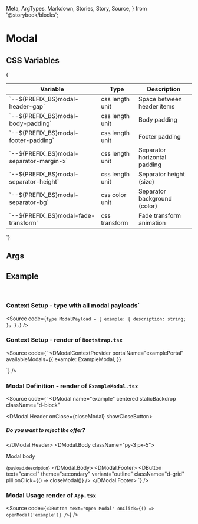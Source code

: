   Meta,
  ArgTypes,
  Markdown,
  Stories,
  Story,
  Source,
} from '@storybook/blocks';


# Modal

## CSS Variables
<Markdown>
  {`

  | Variable                                     | Type              | Description                                 |
  |----------------------------------------------|-------------------|---------------------------------------------|
  | \`--${PREFIX_BS}modal-header-gap\`           | css length unit   | Space between header items                  |
  | \`--${PREFIX_BS}modal-body-padding\`         | css length unit   | Body padding                                |
  | \`--${PREFIX_BS}modal-footer-padding\`       | css length unit   | Footer padding                              |
  | \`--${PREFIX_BS}modal-separator-margin-x\`   | css length unit   | Separator horizontal padding                |
  | \`--${PREFIX_BS}modal-separator-height\`     | css length unit   | Separator height (size)                     |
  | \`--${PREFIX_BS}modal-separator-bg\`         | css color unit    | Separator background (color)                |
  | \`--${PREFIX_BS}modal-fade-transform\`       | css transform     | Fade transform animation                    |

  `}
</Markdown>

## Args
<Meta of={DModalStories} />

<ArgTypes of={DModalStories} />

## Example

<Story of={useModalContextStories.useModalContext} />
<br />

### Context Setup - type with all modal payloads`
<Source
  code={`
type ModalPayload = {
  example: {
    description: string;
  };
};
  `}
/>

### Context Setup - render of `Bootstrap.tsx`
<Source
  code={`
<DModalContextProvider<ModalPayload>
  portalName="examplePortal"
  availableModals={{
    example: ExampleModal,
  }}
>
  <ExampleChildren />
</DModalContextProvider>
  `}
/>

### Modal Definition - render of `ExampleModal.tsx`
<Source
  code={`
<DModal
  name="example"
  centered
  staticBackdrop
  className="d-block"
>
  <DModal.Header onClose={closeModal} showCloseButton>
    <h5 className="fw-bold">Do you want to reject the offer?</h5>
  </DModal.Header>
  <DModal.Body className="py-3 px-5">
    <p>Modal body</p>
    <small>{payload.description}</small>
  </DModal.Body>
  <DModal.Footer>
    <DButton
      text="cancel"
      theme="secondary"
      variant="outline"
      className="d-grid"
      pill
      onClick={() => closeModal()}
    />
    <DButton text="ok" className="d-grid" pill />
  </DModal.Footer>
</DModal>
  `}
/>

### Modal Usage render of `App.tsx`
<Source
  code={`
<DButton text="Open Modal" onClick={() => openModal('example')} />
  `}
/>

<Stories />



